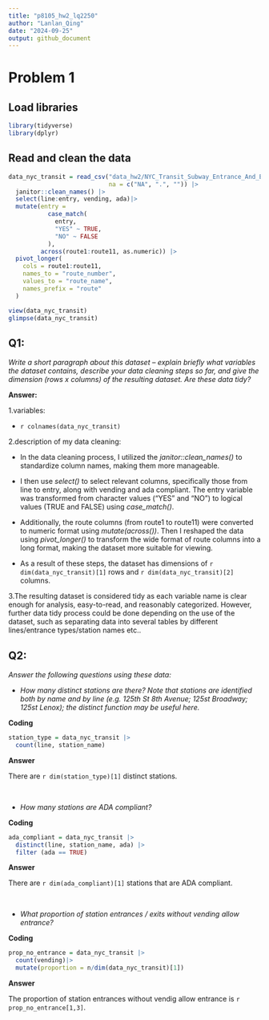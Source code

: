 ```yaml
---
title: "p8105_hw2_lq2250"
author: "Lanlan_Qing"
date: "2024-09-25"
output: github_document
---
```


# Problem 1

## Load libraries
```r
library(tidyverse)
library(dplyr)
```

## Read and clean the data
```r
data_nyc_transit = read_csv("data_hw2/NYC_Transit_Subway_Entrance_And_Exit_Data.csv",
                            na = c("NA", ".", "")) |>
  janitor::clean_names() |>
  select(line:entry, vending, ada)|>
  mutate(entry = 
           case_match(
             entry,
             "YES" ~ TRUE,
             "NO" ~ FALSE
           ),
         across(route1:route11, as.numeric)) |>
  pivot_longer(
    cols = route1:route11,
    names_to = "route_number",
    values_to = "route_name",
    names_prefix = "route"
  )

view(data_nyc_transit)
glimpse(data_nyc_transit)

```

## **Q1:** 

*Write a short paragraph about this dataset – explain briefly what variables the dataset contains, describe your data cleaning steps so far, and give the dimension (rows x columns) of the resulting dataset. Are these data tidy?* <br>

**Answer:** <br>

1.variables: <br>

 - `r colnames(data_nyc_transit)`
 
2.description of my data cleaning:<br>

 - In the data cleaning process, I utilized the *janitor::clean_names()* to standardize column names, making them more manageable. 
 
 - I then use *select()* to select relevant columns, specifically those from line to entry, along with vending and ada compliant. The entry variable was transformed from character values ("YES" and "NO") to logical values (TRUE and FALSE) using *case_match()*. 
 
 - Additionally, the route columns (from route1 to route11) were converted to numeric format using *mutate(across())*. Then I reshaped the data using *pivot_longer()* to transform the wide format of route columns into a long format, making the dataset more suitable for viewing.

 - As a result of these steps, the dataset has dimensions of `r dim(data_nyc_transit)[1]` rows and `r dim(data_nyc_transit)[2]` columns.
 
3.The resulting dataset is considered tidy as each variable name is clear enough for analysis, easy-to-read, and reasonably categorized. However, further data tidy process could be done depending on the use of the dataset, such as separating data into several tables by different lines/entrance types/station names etc..

## **Q2:** 

*Answer the following questions using these data:*<br>

- *How many distinct stations are there? Note that stations are identified both by name and by line (e.g. 125th St 8th Avenue; 125st Broadway; 125st Lenox); the distinct function may be useful here.*<br>

**Coding**
```r
station_type = data_nyc_transit |>
  count(line, station_name)
```

**Answer**

There are `r dim(station_type)[1]` distinct stations.

<br>

- *How many stations are ADA compliant?*

**Coding**
```r
ada_compliant = data_nyc_transit |>
  distinct(line, station_name, ada) |>
  filter (ada == TRUE)
```

**Answer**

There are `r dim(ada_compliant)[1]` stations that are ADA compliant.

<br>

- *What proportion of station entrances / exits without vending allow entrance?*

**Coding**
```r
prop_no_entrance = data_nyc_transit |>
  count(vending)|>
  mutate(proportion = n/dim(data_nyc_transit)[1])
```

**Answer**

The proportion of station entrances without vendig allow entrance is `r prop_no_entrance[1,3]`.
